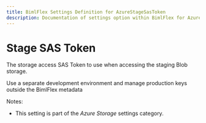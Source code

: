 ```yaml
---
title: BimlFlex Settings Definition for AzureStageSasToken
description: Documentation of settings option within BimlFlex for AzureStageSasToken
---
```

<head>
  <meta name="varigenceProduct" content="BimlFlex"></meta>
  <meta name="varigenceArticleType" content="Reference"></meta>
</head>

# Stage SAS Token

The storage access SAS Token to use when accessing the staging Blob storage.

Use a separate development environment and manage production keys outside the BimlFlex metadata

Notes:

* This setting is part of the *Azure Storage* settings category.

